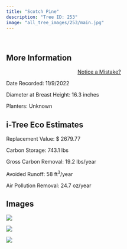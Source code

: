 ```yaml
---
title: "Scotch Pine"
description: "Tree ID: 253"
image: "all_tree_images/253/main.jpg"
---
```


<br>

## **More Information**
::: column-margin
<center><a class="button" href="https://forms.gle/W6f5nwYxrM33hF4f7">Notice a Mistake?</a></center>
:::


Date Recorded:  11/9/2022

Diameter at Breast Height:  16.3  inches

Planters:  Unknown

## **i-Tree Eco Estimates**


 Replacement Value: $ 2679.77

 Carbon Storage:  743.1  lbs

 Gross Carbon Removal:  19.2  lbs/year

 Avoided Runoff:  58  ft<sup>3</sup>/year

 Air Pollution Removal:  24.7  oz/year

## **Images**


 ![](all_tree_images/253/IMG_7289.jpg)

 ![](all_tree_images/253/IMG_7290.jpg)

 ![](all_tree_images/253/main.jpg)
